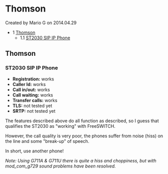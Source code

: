 
# Thomson 

 Created by  Mario G on 2014.04.29

* 1 [Thomson](#thomson)  
   * 1.1 [ST2030 SIP IP Phone](#st2030-sip-ip-phone)

## Thomson

### ST2030 SIP IP Phone

* **Registration:** works
* **Caller Id:** works
* **Call in/out:** works
* **Call waiting:** works
* **Transfer calls:** works
* **TLS:** not tested yet
* **SRTP:** not tested yet

The features described above do all function as described, so I guess that qualifies the ST2030 as "working" with FreeSWITCH.

However, the call quality is very poor, the phones suffer from noise (hiss) on the line and some "break-up" of speech.

In short, use another phone!

_Note: Using G711A & G711U there is quite a hiss and choppiness, but with mod\_com\_g729 sound problems have been resolved._


